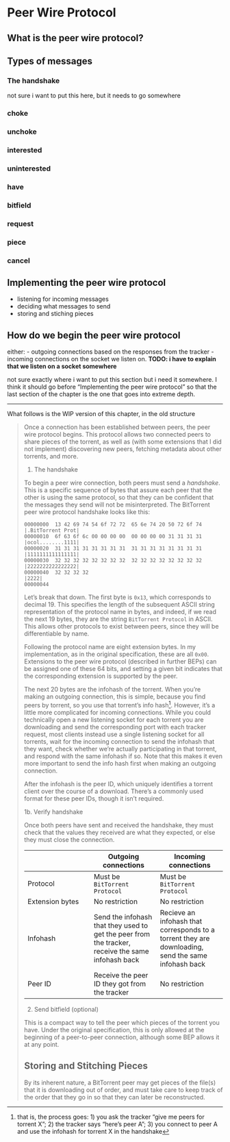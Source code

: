 # Peer Wire Protocol {#sec-peer-wire-protocol}

## What is the peer wire protocol?

## Types of messages

### The handshake

not sure i want to put this here, but it needs to go somewhere

### choke
### unchoke
### interested
### uninterested
### have
### bitfield
### request
### piece
### cancel

## Implementing the peer wire protocol

- listening for incoming messages
- deciding what messages to send
- storing and stiching pieces

## How do we begin the peer wire protocol

either:
- outgoing connections based on the responses from the tracker
- incoming connections on the socket we listen on. **TODO: i have to explain that we listen on a socket somewhere**

not sure exactly where i want to put this section but i need it somewhere. I think it should go before "Implementing the peer wire protocol" so that the last section of the chapter is the one that goes into extreme depth.

***

What follows is the WIP version of this chapter, in the old structure

> Once a connection has been established between peers, the peer wire protocol begins. This protocol allows two connected peers to share pieces of the torrent, as well as (with some extensions that I did not implement) discovering new peers, fetching metadata about other torrents, and more. 
> 
> 1. The handshake
> 
> To begin a peer wire connection, both peers must send a *handshake*. This is a specific sequence of bytes that assure each peer that the other is using the same protocol, so that they can be confident that the messages they send will not be misinterpreted. The BitTorrent peer wire protocol handshake looks like this:
> 
> ```hexdump
> 00000000  13 42 69 74 54 6f 72 72  65 6e 74 20 50 72 6f 74  |.BitTorrent Prot|
> 00000010  6f 63 6f 6c 00 00 00 00  00 00 00 00 31 31 31 31  |ocol........1111|
> 00000020  31 31 31 31 31 31 31 31  31 31 31 31 31 31 31 31  |1111111111111111|
> 00000030  32 32 32 32 32 32 32 32  32 32 32 32 32 32 32 32  |2222222222222222|
> 00000040  32 32 32 32                                       |2222|
> 00000044
> ```
> 
> \todo{insert colored hexdump diagram here}
> 
> Let's break that down. The first byte is `0x13`, which corresponds to decimal 19. This specifies the length of the subsequent ASCII string representation of the protocol name in bytes, and indeed, if we read the next 19 bytes, they are the string `BitTorrent Protocol` in ASCII. This allows other protocols to exist between peers, since they will be differentiable by name.
> 
> Following the protocol name are eight extension bytes. In my implementation, as in the original specification, these are all `0x00`. Extensions to the peer wire protocol (described in further BEPs) can be assigned one of these 64 bits, and setting a given bit indicates that the corresponding extension is supported by the peer.
> 
> The next 20 bytes are the infohash of the torrent. When you're making an outgoing connection, this is simple, because you find peers by torrent, so you use that torrent's info hash^[that is, the process goes: 1) you ask the tracker "give me peers for torrent X"; 2) the tracker says "here's peer A"; 3) you connect to peer A and use the infohash for torrent X in the handshake]. However, it's a little more complicated for incoming connections. While you could technically open a new listening socket for each torrent you are downloading and send the corresponding port with each tracker request, most clients instead use a single listening socket for all torrents, wait for the incoming connection to send the infohash that they want, check whether we're actually participating in that torrent, and respond with the same infohash if so. Note that this makes it even more important to send the info hash first when making an outgoing connection.
> 
> After the infohash is the peer ID, which uniquely identifies a torrent client over the course of a download. There's a commonly used format for these peer IDs, though it isn't required.
> 
> \todo{explain common format}
> 
> 1b. Verify handshake
> 
> Once both peers have sent and received the handshake, they must check that the values they received are what they expected, or else they must close the connection.
> 
> |     | Outgoing connections | Incoming connections |
> | --- | --- | --- |
> | Protocol | Must be `BitTorrent Protocol` | Must be `BitTorrent Protocol` |
> | Extension bytes | No restriction | No restriction |
> | Infohash | Send the infohash that they used to get the peer from the tracker, receive the same infohash back | Recieve an infohash that corresponds to a torrent they are downloading, send the same infohash back |
> | Peer ID | Receive the peer ID they got from the tracker | No restriction |
> 
> 2. Send bitfield (optional)
> 
> This is a compact way to tell the peer which pieces of the torrent you have. Under the original specification, this is only allowed at the beginning of a peer-to-peer connection, although some BEP allows it at any point.
> 
> \todo{find and cite which BEP}
> 
> ## Storing and Stitching Pieces
> 
> By its inherent nature, a BitTorrent peer may get pieces of the file(s) that it is downloading out of order, and must take care to keep track of the order that they go in so that they can later be reconstructed. 
